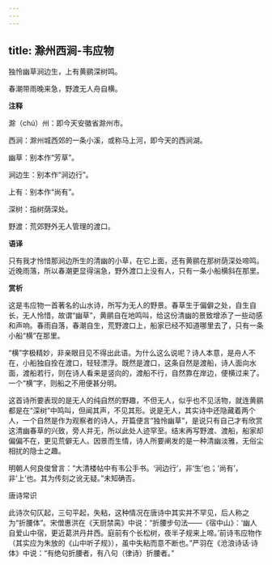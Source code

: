 ```yaml
---
---
---
```

title: 滁州西涧-韦应物
---

独怜幽草涧边生，上有黄鹂深树鸣。

春潮带雨晚来急，野渡无人舟自横。

**注释**

滁（chú）州：即今天安徽省滁州市。

西涧：滁州城西郊的一条小溪，或称马上河，即今天的西涧湖。

幽草：别本作“芳草”。

涧边生：别本作“涧边行”。

上有：别本作“尚有”。

深树：指树荫深处。

野渡：荒郊野外无人管理的渡口。

**语译**

只有我才怜惜那涧边所生的清幽的小草，在它上面，还有黄鹂在那树荫深处啼鸣。近晚雨落，所以春潮更显得湍急，野外渡口上没有人，只有一条小船横斜在那里。

**赏析**

这是韦应物一首著名的山水诗，所写为无人的野景。春草生于偏僻之处，自生自长，无人怜惜，故谓“幽草”，黄鹂自在地鸣叫，给这份清幽的景致增添了一些动感和声响。春雨自落，春潮自生，荒野渡口上，船家已经不知道哪里去了，只有一条小船“横”在那里。

“横”字极精妙，非亲眼目见不得出此语。为什么这么说呢？诗人本意，是舟人不在，小船独自拴在渡口，轻轻漂浮。既然是渡口，这条自然是渡船，诗人面向水面，渡船若行，则在诗人看来是竖向的，渡船不行，自然靠在岸边，便横过来了。一个“横”字，则船之不用便甚分明。

这首诗所要表现的是无人的纯自然的野趣，不但无人，似乎也不见活物，就连黄鹂都是在“深树”中鸣叫，但闻其声，不见其形。说是无人，其实诗中还隐藏着两个人，一个自然是作为观察者的诗人，开篇便言“独怜幽草”，是说只有自己才有欣赏这清幽春草的兴致，旁人并无，所以此处人迹罕至。结末再写野渡、渡船，船家却偏偏不在，更见荒僻无人。因景而生情，诗人所要阐发的是一种清幽淡雅，无俗尘相扰的隐士之趣。

明朝人何良俊曾言：“大清楼帖中有韦公手书。‘涧边行’，非‘生’也；‘尚有’，非‘上’也。其为传刻之讹无疑。”未知确否。

唐诗常识

此诗次句仄起，三句平起，失粘，这种情况在唐诗中其实并不罕见，后人称之为“折腰体”。宋僧惠洪在《天厨禁脔》中说：“折腰步句法——《宿中山》：‘幽人自爱山中宿，更近葛洪丹井西。庭前有个长松树，夜半子规来上啼。’前诗韦应物作（其实应为朱放的《山中听子规》），虽中失粘而意不断也。”严羽在《沧浪诗话·诗体》中说：“有绝句折腰者，有八句（律诗）折腰者。”